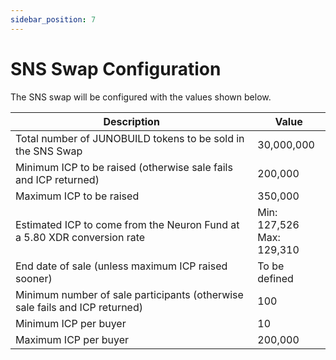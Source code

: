 ```yaml
---
sidebar_position: 7
---
```


# SNS Swap Configuration

The SNS swap will be configured with the values shown below.

| Description                                                                 | Value                         |
| --------------------------------------------------------------------------- | ----------------------------- |
| Total number of JUNOBUILD tokens to be sold in the SNS Swap                 | 30,000,000                    |
| Minimum ICP to be raised (otherwise sale fails and ICP returned)            | 200,000                       |
| Maximum ICP to be raised                                                    | 350,000                       |
| Estimated ICP to come from the Neuron Fund at a 5.80 XDR conversion rate    | Min: 127,526<br/>Max: 129,310 |
| End date of sale (unless maximum ICP raised sooner)                         | To be defined                 |
| Minimum number of sale participants (otherwise sale fails and ICP returned) | 100                           |
| Minimum ICP per buyer                                                       | 10                            |
| Maximum ICP per buyer                                                       | 200,000                       |

